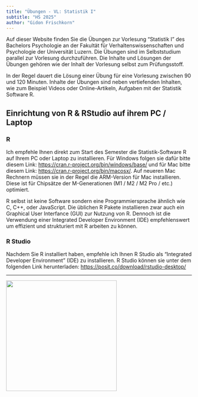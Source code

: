 ```yaml
---
title: "Übungen - VL: Statistik I"
subtitle: "HS 2025"
author: "Gidon Frischkorn"
---
```


Auf dieser Website finden Sie die Übungen zur Vorlesung "Statistik I" des Bachelors Psychologie an der Fakultät für Verhaltenswissenschaften und Psychologie der Universität Luzern. Die Übungen sind im Selbststudium parallel zur Vorlesung durchzuführen. Die Inhalte und Lösungen der Übungen gehören wie der Inhalt der Vorlesung selbst zum Prüfungsstoff.

In der Regel dauert die Lösung einer Übung für eine Vorlesung zwischen 90 und 120 Minuten. Inhalte der Übungen sind neben vertiefenden Inhalten, wie zum Beispiel Videos oder Online-Artikeln, Aufgaben mit der Statistik Software R.

## Einrichtung von R & RStudio auf ihrem PC / Laptop

### R

Ich empfehle Ihnen direkt zum Start des Semester die Statistik-Software R auf Ihrem PC oder Laptop zu installieren. Für Windows folgen sie dafür bitte diesem Link: <https://cran.r-project.org/bin/windows/base/> und für Mac bitte diesem Link: <https://cran.r-project.org/bin/macosx/>. Auf neueren Mac Rechnern müssen sie in der Regel die ARM-Version für Mac installieren. Diese ist für Chipsätze der M-Generationen (M1 / M2 / M2 Pro / etc.) optimiert.

R selbst ist keine Software sondern eine Programmiersprache ähnlich wie C, C++, oder JavaScript. Die üblichen R Pakete installieren zwar auch ein Graphical User Interfance (GUI) zur Nutzung von R. Dennoch ist die Verwendung einer Integrated Developer Environment (IDE) empfehlenswert um effizient und strukturiert mit R arbeiten zu können.

### R Studio

Nachdem Sie R installiert haben, empfehle ich Ihnen R Studio als "Integrated Developer Environment" (IDE) zu installieren. R Studio können sie unter dem folgenden Link herunterladen: <https://posit.co/download/rstudio-desktop/>

------------------------------------------------------------------------

[![](images/Logo_UniLu.png){fig-align="center" width="300"}](https://www.unilu.ch/fakultaeten/vpf/uebersicht/)
